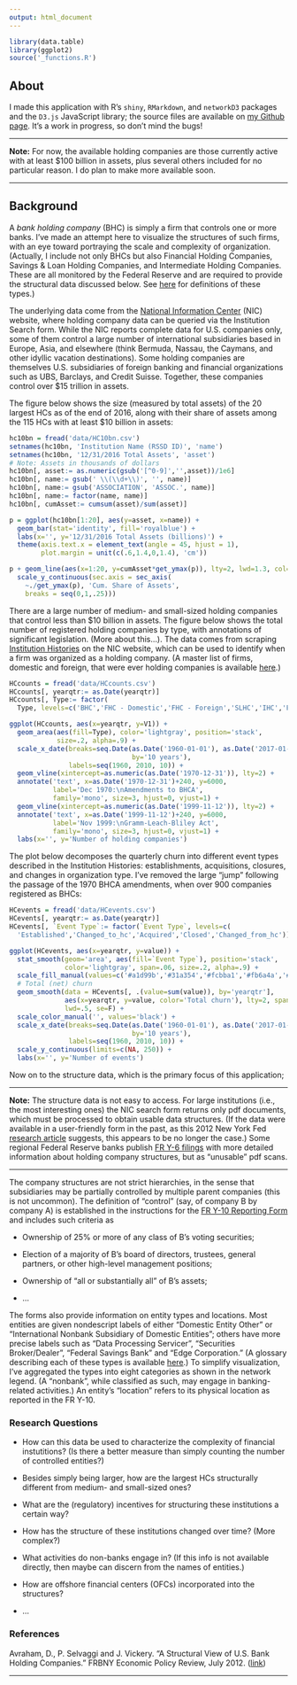 ```yaml
---
output: html_document
---
```

```r
library(data.table)
library(ggplot2)
source('_functions.R')
```


## About

I made this application with R's <code>shiny</code>, <code>RMarkdown</code>, and <code>networkD3</code> packages and the <code>D3.js</code> JavaScript library; the source files are available on <a href='https://github.com/sirallen/nic-structure' target='_blank'>my Github page</a>. It's a work in progress, so don't mind the bugs!

<hr>

**Note:** For now, the available holding companies are those currently active with at least $100 billion in assets, plus several others included for no particular reason. I do plan to make more available soon.

<hr>

## Background

A _bank holding company_ (BHC) is simply a firm that controls one or more banks. I've made an attempt here to visualize the structures of such firms, with an eye toward portraying the scale and complexity of organization. (Actually, I include not only BHCs but also Financial Holding Companies, Savings & Loan Holding Companies, and Intermediate Holding Companies. These are all monitored by the Federal Reserve and are required to provide the structural data discussed below. See <a href='https://www.ffiec.gov/nicpubweb/content/help/institution%20type%20description.htm' target='_blank'>here</a> for definitions of these types.)

The underlying data come from the <a href='https://www.ffiec.gov/nicpubweb/nicweb/nichome.aspx' target='_blank'>National Information Center</a> (NIC) website, where holding company data can be queried via the Institution Search form. While the NIC reports complete data for U.S. companies only, some of them control a large number of international subsidiaries based in Europe, Asia, and elsewhere (think Bermuda, Nassau, the Caymans, and other idyllic vacation destinations). Some holding companies are themselves U.S. subsidiaries of foreign banking and financial organizations such as UBS, Barclays, and Credit Suisse. Together, these companies control over $15 trillion in assets.

The figure below shows the size (measured by total assets) of the 20 largest HCs as of the end of 2016, along with their share of assets among the 115 HCs with at least $10 billion in assets:

```r
hc10bn = fread('data/HC10bn.csv')
setnames(hc10bn, 'Institution Name (RSSD ID)', 'name')
setnames(hc10bn, '12/31/2016 Total Assets', 'asset')
# Note: Assets in thousands of dollars
hc10bn[, asset:= as.numeric(gsub('[^0-9]','',asset))/1e6]
hc10bn[, name:= gsub(' \\(\\d+\\)', '', name)]
hc10bn[, name:= gsub('ASSOCIATION', 'ASSOC.', name)]
hc10bn[, name:= factor(name, name)]
hc10bn[, cumAsset:= cumsum(asset)/sum(asset)]

p = ggplot(hc10bn[1:20], aes(y=asset, x=name)) +
  geom_bar(stat='identity', fill='royalblue') +
  labs(x='', y='12/31/2016 Total Assets (billions)') +
  theme(axis.text.x = element_text(angle = 45, hjust = 1),
        plot.margin = unit(c(.6,1.4,0,1.4), 'cm'))

p + geom_line(aes(x=1:20, y=cumAsset*get_ymax(p)), lty=2, lwd=1.3, col='red') +
  scale_y_continuous(sec.axis = sec_axis(
    ~./get_ymax(p), 'Cum. Share of Assets',
    breaks = seq(0,1,.25)))

```

There are a large number of medium- and small-sized holding companies that control less than $10 billion in assets. The figure below shows the total number of registered holding companies by type, with annotations of significant legislation. (More about this...). The data comes from scraping <a href='https://www.ffiec.gov/nicpubweb/nicweb/InstitutionHistory.aspx?parID_RSSD=1021628&parDT_END=99991231' target='_blank'>Institution Histories</a> on the NIC website, which can be used to identify when a firm was organized as a holding company. (A master list of firms, domestic and foreign, that were ever holding companies is available <a href='https://www.chicagofed.org/banking/financial-institution-reports/bhc-name-list' target='_blank'>here</a>.)

```r
HCcounts = fread('data/HCcounts.csv')
HCcounts[, yearqtr:= as.Date(yearqtr)]
HCcounts[, Type:= factor(
  Type, levels=c('BHC','FHC - Domestic','FHC - Foreign','SLHC','IHC','FBO as BHC'))]

ggplot(HCcounts, aes(x=yearqtr, y=V1)) +
  geom_area(aes(fill=Type), color='lightgray', position='stack',
            size=.2, alpha=.9) +
  scale_x_date(breaks=seq.Date(as.Date('1960-01-01'), as.Date('2017-01-01'),
                               by='10 years'),
               labels=seq(1960, 2010, 10)) +
  geom_vline(xintercept=as.numeric(as.Date('1970-12-31')), lty=2) +
  annotate('text', x=as.Date('1970-12-31')+240, y=6000,
           label='Dec 1970:\nAmendments to BHCA',
           family='mono', size=3, hjust=0, vjust=1) +
  geom_vline(xintercept=as.numeric(as.Date('1999-11-12')), lty=2) +
  annotate('text', x=as.Date('1999-11-12')+240, y=6000,
           label='Nov 1999:\nGramm-Leach-Bliley Act',
           family='mono', size=3, hjust=0, vjust=1) +
  labs(x='', y='Number of holding companies')

```

The plot below decomposes the quarterly churn into different event types described in the Institution Histories: establishments, acquisitions, closures, and changes in organization type. I've removed the large "jump" following the passage of the 1970 BHCA amendments, when over 900 companies registered as BHCs:

```r
HCevents = fread('data/HCevents.csv')
HCevents[, yearqtr:= as.Date(yearqtr)]
HCevents[, `Event Type`:= factor(`Event Type`, levels=c(
  'Established','Changed_to_hc','Acquired','Closed','Changed_from_hc'))]

ggplot(HCevents, aes(x=yearqtr, y=value)) +
  stat_smooth(geom='area', aes(fill=`Event Type`), position='stack',
              color='lightgray', span=.06, size=.2, alpha=.9) +
  scale_fill_manual(values=c('#a1d99b','#31a354','#fcbba1','#fb6a4a','#a50f15')) +
  # Total (net) churn
  geom_smooth(data = HCevents[, .(value=sum(value)), by='yearqtr'],
              aes(x=yearqtr, y=value, color='Total churn'), lty=2, span=.06,
              lwd=.5, se=F) +
  scale_color_manual('', values='black') +
  scale_x_date(breaks=seq.Date(as.Date('1960-01-01'), as.Date('2017-01-01'),
                               by='10 years'),
               labels=seq(1960, 2010, 10)) +
  scale_y_continuous(limits=c(NA, 250)) +
  labs(x='', y='Number of events')

```

Now on to the structure data, which is the primary focus of this application;

<hr>

**Note:** The structure data is not easy to access. For large institutions (i.e., the most interesting ones) the NIC search form returns only pdf documents, which must be processed to obtain usable data structures. (If the data were available in a user-friendly form in the past, as this 2012 New York Fed <a href='https://www.newyorkfed.org/medialibrary/media/research/epr/12v18n2/1207avra.pdf' target='_blank'>research article</a> suggests, this appears to be no longer the case.) Some regional Federal Reserve banks publish <a href='https://www.richmondfed.org/banking/supervision_and_regulation/fry6_reports' target='_blank'>FR Y-6 filings</a> with more detailed information about holding company structures, but as "unusable" pdf scans.

<hr>

The company structures are not strict hierarchies, in the sense that subsidiaries may be partially controlled by multiple parent companies (this is not uncommon). The definition of "control" (say, of company B by company A) is established in the instructions for the <a href='https://www.federalreserve.gov/apps/reportforms/reportdetail.aspx?sOoYJ+5BzDaGhRRQo6EFJQ==' target='_blank'>FR Y-10 Reporting Form</a> and includes such criteria as

* Ownership of 25% or more of any class of B's voting securities;

* Election of a majority of B's board of directors, trustees, general partners, or other high-level management positions;

* Ownership of "all or substantially all" of B's assets;

* ...
	
The forms also provide information on entity types and locations. Most entities are given nondescript labels of either "Domestic Entity Other" or "International Nonbank Subsidiary of Domestic Entities"; others have more precise labels such as "Data Processing Servicer", "Securities Broker/Dealer", "Federal Savings Bank" and "Edge Corporation." (A glossary describing each of these types is available <a href='https://www.ffiec.gov/nicpubweb/content/help/institution%20type%20description.htm' target='_blank'>here</a>.) To simplify visualization, I've aggregated the types into eight categories as shown in the network legend. (A "nonbank", while classified as such, may engage in banking-related activities.) An entity's "location" refers to its physical location as reported in the FR Y-10.


### Research Questions
* How can this data be used to characterize the complexity of financial instutitions? (Is there a better measure than simply counting the number of controlled entities?)

* Besides simply being larger, how are the largest HCs structurally different from medium- and small-sized ones?

* What are the (regulatory) incentives for structuring these institutions a certain way?

* How has the structure of these institutions changed over time? (More complex?)

* What activities do non-banks engage in? (If this info is not available directly, then maybe can discern from the names of entities.)

* How are offshore financial centers (OFCs) incorporated into the structures?

* ...


### References
Avraham, D., P. Selvaggi and J. Vickery. "A Structural View of U.S. Bank Holding Companies." FRBNY Economic Policy Review, July 2012. (<a href='https://www.newyorkfed.org/medialibrary/media/research/epr/12v18n2/1207avra.pdf' target='_blank'>link</a>)

<hr>

